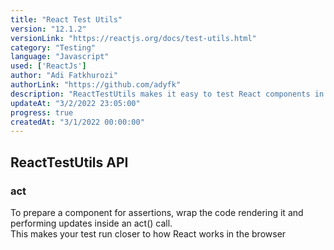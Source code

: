 ```yaml
---
title: "React Test Utils"
version: "12.1.2"
versionLink: "https://reactjs.org/docs/test-utils.html"
category: "Testing"
language: "Javascript"
used: ['ReactJs']
author: "Adi Fatkhurozi"
authorLink: "https://github.com/adyfk"
description: "ReactTestUtils makes it easy to test React components in the testing Javascript Framework of your choice. At Facebook we use Jest for painless JavaScript testing"
updateAt: "3/2/2022 23:05:00"
progress: true
createdAt: "3/1/2022 00:00:00"
---             
```


## ReactTestUtils API

### act

<desc>
  To prepare a component for assertions, wrap the code rendering it and performing updates inside an act() call. <br/>
  This makes your test run closer to how React works in the browser
</desc>

